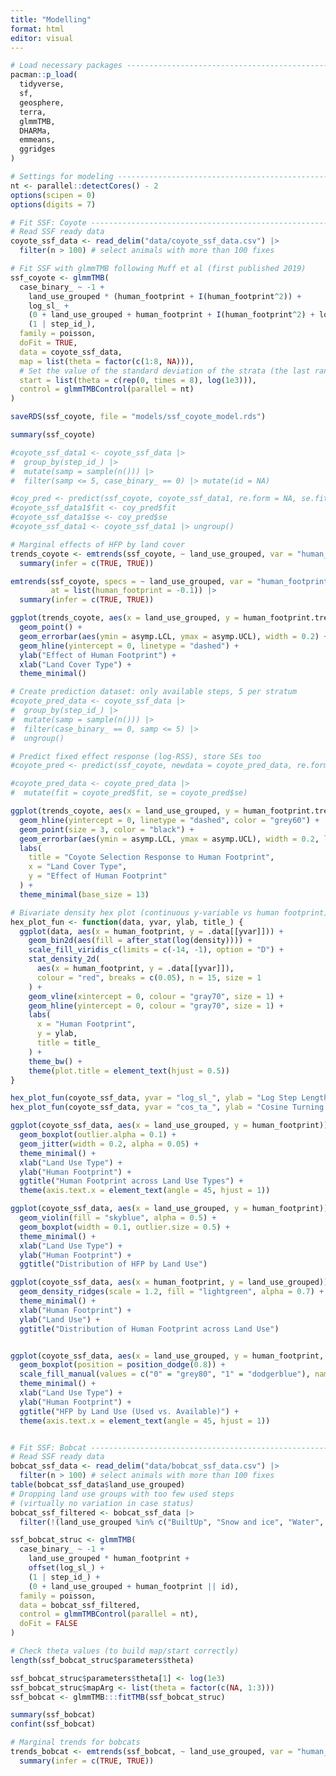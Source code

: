 ```yaml
---
title: "Modelling"
format: html
editor: visual
---
```


```r
# Load necessary packages -----------------------------------------------------
pacman::p_load(
  tidyverse,
  sf,
  geosphere,
  terra,
  glmmTMB,
  DHARMa,
  emmeans,
  ggridges
)

# Settings for modeling ---------------------------------------------------
nt <- parallel::detectCores() - 2
options(scipen = 0)
options(digits = 7)

# Fit SSF: Coyote -------------------------------------------------------------
# Read SSF ready data
coyote_ssf_data <- read_delim("data/coyote_ssf_data.csv") |> 
  filter(n > 100) # select animals with more than 100 fixes

# Fit SSF with glmmTMB following Muff et al (first published 2019)
ssf_coyote <- glmmTMB(
  case_binary_ ~ -1 + 
    land_use_grouped * (human_footprint + I(human_footprint^2)) + 
    log_sl_ + 
    (0 + land_use_grouped + human_footprint + I(human_footprint^2) + log_sl_|| id) +
    (1 | step_id_),
  family = poisson,
  doFit = TRUE,
  data = coyote_ssf_data,
  map = list(theta = factor(c(1:8, NA))),
  # Set the value of the standard deviation of the strata (the last ranef) to large constant value. See Muff et al (2020) JAE
  start = list(theta = c(rep(0, times = 8), log(1e3))),
  control = glmmTMBControl(parallel = nt)
)

saveRDS(ssf_coyote, file = "models/ssf_coyote_model.rds")

summary(ssf_coyote)

#coyote_ssf_data1 <- coyote_ssf_data |> 
#  group_by(step_id_) |> 
#  mutate(samp = sample(n())) |> 
#  filter(samp <= 5, case_binary_ == 0) |> mutate(id = NA) 

#coy_pred <- predict(ssf_coyote, coyote_ssf_data1, re.form = NA, se.fit = TRUE)
#coyote_ssf_data1$fit <- coy_pred$fit
#coyote_ssf_data1$se <- coy_pred$se
#coyote_ssf_data1 <- coyote_ssf_data1 |> ungroup()

# Marginal effects of HFP by land cover
trends_coyote <- emtrends(ssf_coyote, ~ land_use_grouped, var = "human_footprint") |>
  summary(infer = c(TRUE, TRUE))

emtrends(ssf_coyote, specs = ~ land_use_grouped, var = "human_footprint", 
         at = list(human_footprint = -0.1)) |>
  summary(infer = c(TRUE, TRUE))

ggplot(trends_coyote, aes(x = land_use_grouped, y = human_footprint.trend)) +
  geom_point() +
  geom_errorbar(aes(ymin = asymp.LCL, ymax = asymp.UCL), width = 0.2) +
  geom_hline(yintercept = 0, linetype = "dashed") +
  ylab("Effect of Human Footprint") +
  xlab("Land Cover Type") +
  theme_minimal()

# Create prediction dataset: only available steps, 5 per stratum
#coyote_pred_data <- coyote_ssf_data |>
#  group_by(step_id_) |>
#  mutate(samp = sample(n())) |>
#  filter(case_binary_ == 0, samp <= 5) |>
#  ungroup()

# Predict fixed effect response (log-RSS), store SEs too
#coyote_pred <- predict(ssf_coyote, newdata = coyote_pred_data, re.form = NA, se.fit = TRUE)

#coyote_pred_data <- coyote_pred_data |>
#  mutate(fit = coyote_pred$fit, se = coyote_pred$se)

ggplot(trends_coyote, aes(x = land_use_grouped, y = human_footprint.trend)) +
  geom_hline(yintercept = 0, linetype = "dashed", color = "grey60") +
  geom_point(size = 3, color = "black") +
  geom_errorbar(aes(ymin = asymp.LCL, ymax = asymp.UCL), width = 0.2, linewidth = 0.8) +
  labs(
    title = "Coyote Selection Response to Human Footprint",
    x = "Land Cover Type",
    y = "Effect of Human Footprint"
  ) +
  theme_minimal(base_size = 13)

# Bivariate density hex plot (continuous y-variable vs human footprint)
hex_plot_fun <- function(data, yvar, ylab, title_) {
  ggplot(data, aes(x = human_footprint, y = .data[[yvar]])) +
    geom_bin2d(aes(fill = after_stat(log(density)))) +
    scale_fill_viridis_c(limits = c(-14, -1), option = "D") +
    stat_density_2d(
      aes(x = human_footprint, y = .data[[yvar]]),
      colour = "red", breaks = c(0.05), n = 15, size = 1
    ) +
    geom_vline(xintercept = 0, colour = "gray70", size = 1) +
    geom_hline(yintercept = 0, colour = "gray70", size = 1) +
    labs(
      x = "Human Footprint",
      y = ylab,
      title = title_
    ) +
    theme_bw() +
    theme(plot.title = element_text(hjust = 0.5))
}

hex_plot_fun(coyote_ssf_data, yvar = "log_sl_", ylab = "Log Step Length", title_ = "Coyote")
hex_plot_fun(coyote_ssf_data, yvar = "cos_ta_", ylab = "Cosine Turning Angle", title_ = "Coyote")

ggplot(coyote_ssf_data, aes(x = land_use_grouped, y = human_footprint)) +
  geom_boxplot(outlier.alpha = 0.1) +
  geom_jitter(width = 0.2, alpha = 0.05) +
  theme_minimal() +
  xlab("Land Use Type") +
  ylab("Human Footprint") +
  ggtitle("Human Footprint across Land Use Types") +
  theme(axis.text.x = element_text(angle = 45, hjust = 1))

ggplot(coyote_ssf_data, aes(x = land_use_grouped, y = human_footprint)) +
  geom_violin(fill = "skyblue", alpha = 0.5) +
  geom_boxplot(width = 0.1, outlier.size = 0.5) +
  theme_minimal() +
  xlab("Land Use Type") +
  ylab("Human Footprint") +
  ggtitle("Distribution of HFP by Land Use")

ggplot(coyote_ssf_data, aes(x = human_footprint, y = land_use_grouped)) +
  geom_density_ridges(scale = 1.2, fill = "lightgreen", alpha = 0.7) +
  theme_minimal() +
  xlab("Human Footprint") +
  ylab("Land Use") +
  ggtitle("Distribution of Human Footprint across Land Use")


ggplot(coyote_ssf_data, aes(x = land_use_grouped, y = human_footprint, fill = factor(case_binary_))) +
  geom_boxplot(position = position_dodge(0.8)) +
  scale_fill_manual(values = c("0" = "grey80", "1" = "dodgerblue"), name = "Used?") +
  theme_minimal() +
  xlab("Land Use Type") +
  ylab("Human Footprint") +
  ggtitle("HFP by Land Use (Used vs. Available)") +
  theme(axis.text.x = element_text(angle = 45, hjust = 1))


# Fit SSF: Bobcat -------------------------------------------------------------
# Read SSF ready data
bobcat_ssf_data <- read_delim("data/bobcat_ssf_data.csv") |> 
  filter(n > 100) # select animals with more than 100 fixes
table(bobcat_ssf_data$land_use_grouped)
# Dropping land use groups with too few used steps
# (virtually no variation in case status)
bobcat_ssf_filtered <- bobcat_ssf_data |> 
  filter(!(land_use_grouped %in% c("BuiltUp", "Snow and ice", "Water", "Cropland")))

ssf_bobcat_struc <- glmmTMB(
  case_binary_ ~ -1 + 
    land_use_grouped * human_footprint + 
    offset(log_sl_) + 
    (1 | step_id_) + 
    (0 + land_use_grouped + human_footprint || id),
  family = poisson,
  data = bobcat_ssf_filtered,
  control = glmmTMBControl(parallel = nt),
  doFit = FALSE
)

# Check theta values (to build map/start correctly)
length(ssf_bobcat_struc$parameters$theta)

ssf_bobcat_struc$parameters$theta[1] <- log(1e3)
ssf_bobcat_struc$mapArg <- list(theta = factor(c(NA, 1:3)))
ssf_bobcat <- glmmTMB:::fitTMB(ssf_bobcat_struc)

summary(ssf_bobcat)
confint(ssf_bobcat)

# Marginal trends for bobcats
trends_bobcat <- emtrends(ssf_bobcat, ~ land_use_grouped, var = "human_footprint") |> 
  summary(infer = c(TRUE, TRUE))
```
